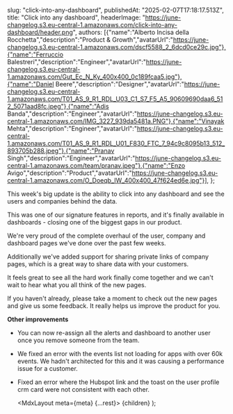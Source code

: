   

  slug: "click-into-any-dashboard",
  publishedAt: "2025-02-07T17:18:17.513Z",
  title: "Click into any dashboard",
  headerImage: "https://june-changelog.s3.eu-central-1.amazonaws.com/click-into-any-dashboard/header.png",
  authors: [{"name":"Alberto Incisa della Rocchetta","description":"Product & Growth","avatarUrl":"https://june-changelog.s3.eu-central-1.amazonaws.com/dscf5588_2_6dcd0ce29c.jpg"},{"name":"Ferruccio Balestreri","description":"Engineer","avatarUrl":"https://june-changelog.s3.eu-central-1.amazonaws.com/Gut_Ec_N_Ky_400x400_0c189fcaa5.jpg"},{"name":"Daniel Beere","description":"Designer","avatarUrl":"https://june-changelog.s3.eu-central-1.amazonaws.com/T01_AS_9_R1_RDL_U03_C1_S7_F5_A5_90609690daa6_512_5071aad8fc.jpeg"},{"name":"Adis Banda","description":"Engineer","avatarUrl":"https://june-changelog.s3.eu-central-1.amazonaws.com/IMG_3227_939da5481a.PNG"},{"name":"Vinayak Mehta","description":"Engineer","avatarUrl":"https://june-changelog.s3.eu-central-1.amazonaws.com/T01_AS_9_R1_RDL_U01_F830_FTC_7_94c9c8095b13_512_893705b288.jpeg"},{"name":"Pranav Singh","description":"Engineer","avatarUrl":"https://june-changelog.s3.eu-central-1.amazonaws.com/team/pranav.jpeg"},{"name":"Enzo Avigo","description":"Product","avatarUrl":"https://june-changelog.s3.eu-central-1.amazonaws.com/O_Doeqb_IW_400x400_47f624ed6e.jpg"}],
};

This week's big update is the ability to click into any dashboard and see the users and companies behind the data.

This was one of our signature features in reports, and it's finally available in dashboards - closing one of the biggest gaps in our product.

We're very proud of the complete overhaul of the user, company and dashboard pages we've done over the past few weeks.

Additionally we've added support for sharing private links of company pages, which is a great way to share data with your customers.

It feels great to see all the hard work finally come together and we can't wait to hear what you all think of the new pages.

If you haven't already, please take a moment to check out the new pages and give us some feedback. It really helps us improve the product for you.

**Other improvements**

- You can now re-assign all the alerts and dashboard to another user once you remove someone from the team.
- We fixed an error with the events list not loading for apps with over 60k events. We hadn't architected for this and it was causing a performance issue for a customer.
- Fixed an error where the Hubspot link and the toast on the user profile crm card were not consistent with each other.



  <MdxLayout meta={meta} {...rest}>
    {children}
  </MdxLayout>
);
